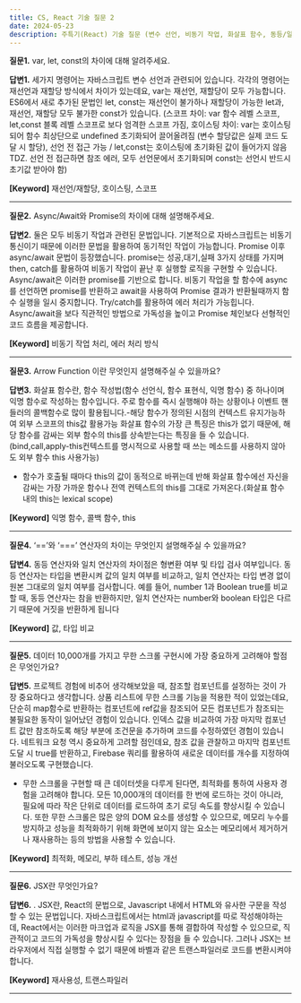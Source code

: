 ```yaml
---
title: CS, React 기술 질문 2
date: 2024-05-23
description: 주특기(React) 기술 질문 (변수 선언, 비동기 작업, 화살표 함수, 동등/일치 연산자, 무한 스크롤, JSX)
---
```


**질문1.** var, let, const의 차이에 대해 알려주세요.

**답변1.** 세가지 명령어는 자바스크립트 변수 선언과 관련되어 있습니다. 각각의 명령어는 재선언과 재할당 방식에서
차이가 있는데요, var는 재선언, 재할당이 모두 가능합니다. ES6에서 새로 추가된 문법인 let, const는 재선언이 불가하나
재할당이 가능한 let과, 재선언, 재할당 모두 불가한 const가 있습니다. (스코프 차이: var 함수 레벨 스코프, let,const 블록
레벨 스코프로 보다 엄격한 스코프 가짐, 호이스팅 차이: var는 호이스팅 되어 함수 최상단으로 undefined 초기화되어 끌어올려짐
(변수 할당값은 실제 코드 도달 시 할당), 선언 전 접근 가능 / let,const는 호이스팅에 초기화된 값이 들어가지 않음 TDZ.
선언 전 접근하면 참조 에러, 모두 선언문에서 초기화되며 const는 선언시 반드시 초기값 받아야 함)

**[Keyword]** 재선언/재할당, 호이스팅, 스코프

<hr />

**질문2.** Async/Await와 Promise의 차이에 대해 설명해주세요.

**답변2.** 둘은 모두 비동기 작업과 관련된 문법입니다. 기본적으로 자바스크립트는 비동기 통신이기 때문에 이러한 문법을
활용하여 동기적인 작업이 가능합니다. Promise 이후 async/await 문법이 등장했습니다. promise는 성공,대기,실패 3가지
상태를 가지며 then, catch를 활용하여 비동기 작업이 끝난 후 실행할 로직을 구현할 수 있습니다. Async/await은 이러한
promise를 기반으로 합니다. 비동기 작업을 할 함수에 async를 선언하면 promise를 반환하고 await을 사용하여 Promise
결과가 반환될때까지 함수 실행을 일시 중지합니다. Try/catch를 활용하여 에러 처리가 가능힙니다. Async/await을 보다
직관적인 방법으로 가독성을 높이고 Promise 체인보다 선형적인 코드 흐름을 제공합니다.

**[Keyword]** 비동기 작업 처리, 에러 처리 방식

<hr />

**질문3.** Arrow Function 이란 무엇인지 설명해주실 수 있을까요?

**답변3.** 화살표 함수란, 함수 작성법(함수 선언식, 함수 표현식, 익명 함수) 중 하나이며 익명 함수로 작성하는 함수입니다.
주로 함수를 즉시 실행해야 하는 상황이나 이벤트 핸들러의 콜백함수로 많이 활용됩니다.-해당 함수가 정의된 시점의 컨텍스트
유지가능하여 외부 스코프의 this값 활용가능 화살표 함수의 가장 큰 특징은 this가 없기 때문에, 해당 함수를 감싸는 외부
함수의 this를 상속받는다는 특징을 들 수 있습니다. (bind,call,apply-this컨텍스트를 명시적으로 사용할 때 쓰는 메소드를
사용하지 않아도 외부 함수 this 사용가능)

- 함수가 호출될 때마다 this의 값이 동적으로 바뀌는데 반해 화살표 함수에선 자신을 감싸는 가장 가까운 함수나 전역 컨텍스트의
  this를 그대로 가져온다.(화살표 함수 내의 this는 lexical scope)

**[Keyword]** 익명 함수, 콜백 함수, this

<hr />

**질문4.** ‘==’와 ‘===’ 연산자의 차이는 무엇인지 설명해주실 수 있을까요?

**답변4.** 동등 연산자와 일치 연산자의 차이점은 형변환 여부 및 타입 검사 여부입니다.
동등 연산자는 타입을 변환시켜 값의 일치 여부를 비교하고, 일치 연산자는 타입 변경 없이
원본 그대로의 일치 여부를 검사합니다. 예를 들어, number 1과 Boolean true를 비교할 때,
동등 연산자는 참을 반환하지만, 일치 연산자는 number와 boolean 타입은 다르기 때문에 거짓을 반환하게 됩니다

**[Keyword]** 값, 타입 비교

<hr />

**질문5.** 데이터 10,000개를 가지고 무한 스크롤 구현시에 가장 중요하게 고려해야 할점은 무엇인가요?

**답변5.** 프로젝트 경험에 비추어 생각해보았을 때, 참조할 컴포넌트를 설정하는 것이 가장 중요하다고 생각합니다.
상품 리스트에 무한 스크롤 기능을 적용한 적이 있었는데요, 단순히 map함수로 반환하는 컴포넌트에 ref값을 참조되어
모든 컴포넌트가 참조되는 불필요한 동작이 일어났던 경험이 있습니다. 인덱스 값을 비교하여 가장 마지막 컴포넌트 값만
참조하도록 해당 부분에 조건문을 추가하며 코드를 수정하였던 경험이 있습니다.
네트워크 요청 역시 중요하게 고려할 점인데요, 참조 값을 관찰하고 마지막 컴포넌트 도달 시 true를 반환하고,
Firebase 쿼리를 활용하여 새로운 데이터를 개수를 지정하여 불러오도록 구현했습니다.

- 무한 스크롤을 구현할 때 큰 데이터셋을 다루게 된다면, 최적화를 통하여 사용자 경험을 고려해야 합니다.
  모든 10,000개의 데이터를 한 번에 로드하는 것이 아니라, 필요에 따라 작은 단위로 데이터를 로드하여
  초기 로딩 속도를 향상시킬 수 있습니다. 또한 무한 스크롤은 많은 양의 DOM 요소를 생성할 수 있으므로,
  메모리 누수를 방지하고 성능을 최적화하기 위해 화면에 보이지 않는 요소는 메모리에서 제거하거나
  재사용하는 등의 방법을 사용할 수 있습니다.

**[Keyword]** 최적화, 메모리, 부하 테스트, 성능 개선

<hr />

**질문6.** JSX란 무엇인가요?

**답변6.** . JSX란, React의 문법으로, Javascript 내에서 HTML와 유사한 구문을 작성할 수 있는 문법입니다.
자바스크립트에서는 html과 javascript를 따로 작성해야하는데, React에서는 이러한 마크업과 로직을 JSX를 통해
결합하여 작성할 수 있으므로, 직관적이고 코드의 가독성을 향상시킬 수 있다는 장점을 들 수 있습니다.
그러나 JSX는 브라우저에서 직접 실행할 수 없기 때문에 바벨과 같은 트랜스파일러로 코드를 변환시켜야 합니다.

**[Keyword]** 재사용성, 트랜스파일러

<hr />
